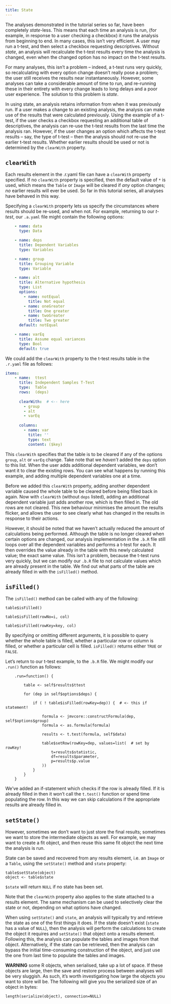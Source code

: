 ```yaml
---
title: State
---
```


The analyses demonstrated in the tutorial series so far, have been completely *state*-less. This means that each time an analysis is run, (for example, in response to a user checking a checkbox) it runs the analysis from beginning to end. In many cases, this isn't very efficient. A user may run a t-test, and then select a checkbox requesting descriptives. Without *state*, an analysis will recalculate the t-test results every time the analysis is changed, even when the changed option has no impact on the t-test results.

For many analyses, this isn't a problem -- indeed, a t-test runs very quickly, so recalculating with every option change doesn't really pose a problem; the user still receives the results near instantaneously. However, some analyses can take a considerable amount of time to run, and re-running these in their entirety with every change leads to long delays and a poor user experience. The solution to this problem is *state*.

In using state, an analysis retains information from when it was previously run. If a user makes a change to an existing analysis, the analysis can make use of the results that were calculated previously. Using the example of a t-test, if the user checks a checkbox requesting an additional table of descriptives, the analysis can re-use the t-test results from the last time the analysis ran. However, if the user changes an option which affects the t-test results -- say, the type of t-test -- then the analysis should not re-use the earlier t-test results. Whether earlier results should be used or not is determined by the `clearWith` property.

## `clearWith`

Each results element in the .r.yaml file can have a `clearWith` property specified. If no `clearWith` property is specified, then the default value of `*` is used, which means the `Table` or `Image` will be cleared if *any* option changes; *no* earlier results will ever be used. So far in this tutorial series, all analyses have behaved in this way.

Specifying a `clearWith` property lets us specify the circumstances where results should be re-used, and when not. For example, returning to our *t-test*, our `.a.yaml` file might contain the following options:

```yaml
    - name: data
      type: Data

    - name: deps
      title: Dependent Variables
      type: Variables

    - name: group
      title: Grouping Variable
      type: Variable

    - name: alt
      title: Alternative hypothesis
      type: List
      options:
        - name: notEqual
          title: Not equal
        - name: oneGreater
          title: One greater
        - name: twoGreater
          title: Two greater
      default: notEqual

    - name: varEq
      title: Assume equal variances
      type: Bool
      default: true
```

We could add the `clearWith` property to the t-test results table in the `.r.yaml` file as follows:

```yaml
items:
    - name:  ttest
      title: Independent Samples T-Test
      type:  Table
      rows:  (deps)
      
      clearWith:  # <-- here
        - group
        - alt
        - varEq
        
      columns:
        - name: var
          title: ''
          type: text
          content: ($key)
```

This `clearWith` specifies that the table is to be cleared if any of the options `group`, `alt` or `varEq` change. Take note that we *haven't* added the `deps` option to this list. When the user adds additional dependent variables, we don't want it to clear the existing rows. You can see what happens by running this example, and adding multiple dependent variables one at a time.

Before we added this `clearWith` property, adding another dependent variable caused the whole table to be cleared before being filled back in again. Now with `clearWith` (without `deps` listed), adding an additional dependent variable just adds another row, which is then filled in. The old rows are not cleared. This new behaviour minimises the amount the results flicker, and allows the user to see clearly what has changed in the results in response to their actions.

However, it should be noted that we haven't actually reduced the amount of calculations being performed. Although the table is no longer cleared when certain options are changed, our analysis implementation in the `.b.R` file still loops over all the dependent variables and performs a t-test for each. It then overrides the value already in the table with this newly calculated value; the exact same value. This isn't a problem, because the t-test runs very quickly, but we can modify our `.b.R` file to not calculate values which are already present in the table. We find out what parts of the table are already filled in with the `isFilled()` method.

## `isFilled()`

The `isFilled()` method can be called with any of the following:

`table$isFilled()`

`table$isFilled(rowNo=i, col)`

`table$isFilled(rowKey=key, col)`

By specifying or omitting different arguments, it is possible to query whether the whole table is filled, whether a particular row or column is filled, or whether a particular cell is filled. `isFilled()` returns either `TRUE` or `FALSE`.

Let's return to our t-test example, to the `.b.R` file. We might modify our `.run()` function as follows:

```
    .run=function() {
    
        table <- self$results$ttest
    
        for (dep in self$options$deps) {
        
            if ( ! table$isFilled(rowKey=dep)) {  # <- this if statement!
    
                formula <- jmvcore::constructFormula(dep, self$options$group)
                formula <- as.formula(formula)
            
                results <- t.test(formula, self$data)
            
                table$setRow(rowKey=dep, values=list(  # set by rowKey!
                    t=results$statistic,
                    df=results$parameter,
                    p=results$p.value
                ))
            }
        }
    }
```

We've added an if-statement which checks if the row is already filled. If it is already filled in then it won't call the `t.test()` function or spend time populating the row. In this way we can skip calculations if the appropriate results are already filled in.

## `setState()`

However, sometimes we don't want to just store the final results; sometimes we want to store the intermediate objects as well. For example, we may want to create a fit object, and then reuse this same fit object the next time the analysis is run.

State can be saved and recovered from any results element, i.e. an `Image` or a `Table`, using the `setState()` method and `state` property:

```
table$setState(object)
object <- table$state
```

`$state` will return `NULL` if no state has been set.

Note that the `clearWith` property also applies to the state attached to a results element. The same mechanism can be used to selectively clear the state or not, depending on what options have changed.

When using `setState()` and `state`, an analysis will typically try and retrieve the state as one of the first things it does. If the state doesn't exist (`state` has a value of `NULL`), then the analysis will perform the calculations to create the object it requires and `setState()` that object onto a results element. Following this, the analysis can populate the tables and images from that object. Alternatively, if the state can be retrieved, then the analysis can bypass the initial time-consuming construction of the object, and just use the one from last time to populate the tables and images.

**WARNING** some R objects, when serialised, take up a lot of space. If these objects are large, then the save and restore process between analyses will be very sluggish. As such, it's worth investigating how large the objects you want to store will be. The following will give you the serialized size of an object in bytes:

```
length(serialize(object), connection=NULL)
```


